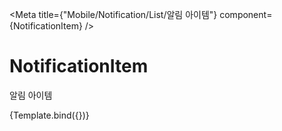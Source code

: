 

<Meta
    title={"Mobile/Notification/List/알림 아이템"}
    component={NotificationItem}
/>

# NotificationItem

알림 아이템


<Canvas>
    <Story name="Default">{Template.bind({})}</Story>
</Canvas>
